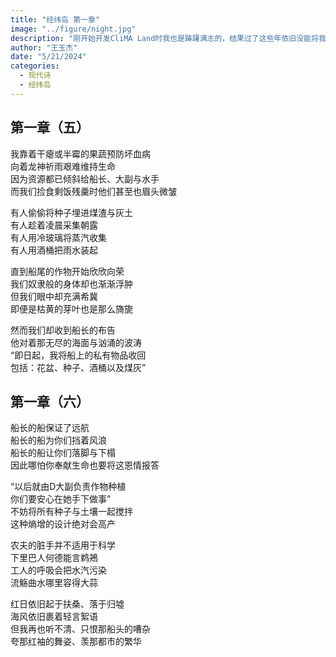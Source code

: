 ```yaml
---
title: "经纬岛 第一章"
image: "../figure/night.jpg"
description: "刚开始开发CliMA Land时我也是踌躇满志的，结果过了这些年依旧没能将我的模型和大气模型耦合。再加上找工作也一直不顺利，心态居然都崩习惯了。。。"
author: "王玉杰"
date: "5/21/2024"
categories:
  - 现代诗
  - 经纬岛
---
```


## 第一章（五）
我靠着干瘪或半霉的果蔬预防坏血病\
向着龙神祈雨艰难维持生命\
因为资源都已倾斜给船长、大副与水手\
而我们捡食剩饭残羹时他们甚至也眉头微皱\

有人偷偷将种子埋进煤渣与灰土\
有人趁着凌晨采集朝露\
有人用冷玻璃将蒸汽收集\
有人用酒桶把雨水装起\

直到船尾的作物开始欣欣向荣\
我们奴隶般的身体却也渐渐浮肿\
但我们眼中却充满希冀\
即便是枯黄的芽叶也是那么旖旎\

然而我们却收到船长的布告\
他对着那无尽的海面与汹涌的波涛\
“即日起，我将船上的私有物品收回\
包括：花盆、种子、酒桶以及煤灰”

## 第一章（六）
船长的船保证了远航\
船长的船为你们挡着风浪\
船长的船让你们落脚与下榻\
因此哪怕你奉献生命也要将这恩情报答\

“以后就由D大副负责作物种植\
你们要安心在她手下做事”\
不妨将所有种子与土壤一起搅拌\
这种熵增的设计绝对会高产\

农夫的脏手并不适用于科学\
下里巴人何德能言鹈鴂\
工人的呼吸会把水汽污染\
流觞曲水哪里容得大蒜\

红日依旧起于扶桑、落于归墟\
海风依旧裹着轻言絮语\
但我再也听不清、只恨那船头的嘈杂\
夸那红袖的舞姿、羡那都市的繁华
